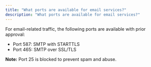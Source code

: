 ```yaml
---
title: "What ports are available for email services?"
description: "What ports are available for email services?"
---
```


For email-related traffic, the following ports are available with prior approval:

- Port 587: SMTP with STARTTLS
- Port 465: SMTP over SSL/TLS

**Note:** Port 25 is blocked to prevent spam and abuse.